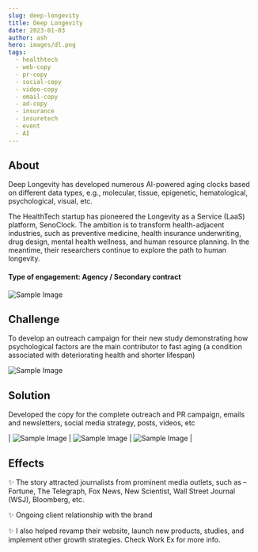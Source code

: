 ```yaml
---
slug: deep-longevity 
title: Deep Longevity 
date: 2023-01-03
author: ash
hero: images/dl.png
tags: 
  - healthtech
  - web-copy
  - pr-copy
  - social-copy
  - video-copy
  - email-copy
  - ad-copy 
  - insurance
  - insuretech 
  - event 
  - AI 
---
```



## About


Deep Longevity has developed numerous AI-powered aging clocks based on different data types, e.g., molecular, tissue, epigenetic, hematological, psychological, visual, etc. 


The HealthTech startup has pioneered the Longevity as a Service (LaaS) platform, SenoClock. The ambition is to transform health-adjacent industries, such as preventive medicine, health insurance underwriting, drug design, mental health wellness, and human resource planning. In the meantime, their researchers continue to explore the path to human longevity. 



#### Type of engagement: Agency / Secondary contract 


![Sample Image](/images/600x300.png)


## Challenge 


To develop an outreach campaign for their new study demonstrating how psychological factors are the main contributor to fast aging (a condition associated with deteriorating health and shorter lifespan)  



![Sample Image](/images/600x300.png)


## Solution  


Developed the copy for the complete outreach and PR campaign, emails and newsletters, social media strategy, posts, videos, etc



| ![Sample Image](/images/600x300.png) | ![Sample Image](/images/600x300.png) | ![Sample Image](/images/600x300.png) |

## Effects 


✨ The story attracted journalists from prominent media outlets, such as – Fortune, The Telegraph, Fox News, New Scientist, Wall Street Journal (WSJ), Bloomberg, etc.

✨ Ongoing client relationship with the brand

✨ I also helped revamp their website, launch new products, studies, and implement other growth strategies. Check Work Ex for more info. 

